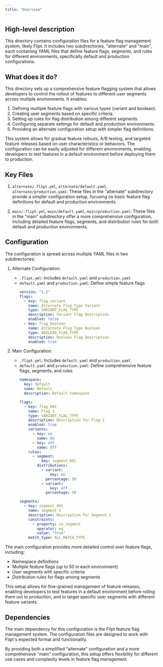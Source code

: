 ```yaml
---
title: "Overview"
---
```


## High-level description
This directory contains configuration files for a feature flag management system, likely Flipt. It includes two subdirectories, "alternate" and "main", each containing YAML files that define feature flags, segments, and rules for different environments, specifically default and production configurations.

## What does it do?
This directory sets up a comprehensive feature flagging system that allows developers to control the rollout of features to different user segments across multiple environments. It enables:

1. Defining multiple feature flags with various types (variant and boolean).
2. Creating user segments based on specific criteria.
3. Setting up rules for flag distribution among different segments.
4. Configuring separate settings for default and production environments.
5. Providing an alternate configuration setup with simpler flag definitions.

This system allows for gradual feature rollouts, A/B testing, and targeted feature releases based on user characteristics or behaviors. The configuration can be easily adjusted for different environments, enabling developers to test features in a default environment before deploying them to production.

## Key Files

1. `alternate/.flipt.yml`, `alternate/default.yaml`, `alternate/production.yaml`:
   These files in the "alternate" subdirectory provide a simpler configuration setup, focusing on basic feature flag definitions for default and production environments.

2. `main/.flipt.yml`, `main/default.yaml`, `main/production.yaml`:
   These files in the "main" subdirectory offer a more comprehensive configuration, including detailed feature flags, segments, and distribution rules for both default and production environments.

## Configuration
The configuration is spread across multiple YAML files in two subdirectories:

1. Alternate Configuration:
   - `.flipt.yml`: Includes `default.yaml` and `production.yaml`
   - `default.yaml` and `production.yaml`: Define simple feature flags
     ```yaml
     version: "1.2"
     flags:
       - key: flag_variant
         name: Alternate Flag Type Variant
         type: VARIANT_FLAG_TYPE
         description: Variant Flag Description
         enabled: false
       - key: flag_boolean
         name: Alternate Flag Type Boolean
         type: BOOLEAN_FLAG_TYPE
         description: Boolean Flag Description
         enabled: true
     ```

2. Main Configuration:
   - `.flipt.yml`: Includes `default.yaml` and `production.yaml`
   - `default.yaml` and `production.yaml`: Define comprehensive feature flags, segments, and rules
     ```yaml
     namespace:
       key: default
       name: Default
       description: Default namespace

     flags:
       - key: flag_001
         name: Flag 1
         type: VARIANT_FLAG_TYPE
         description: Description for Flag 1
         enabled: true
         variants:
           - key: on
             name: On
           - key: off
             name: Off
         rules:
           - segment:
               key: segment_001
             distributions:
               - variant:
                   key: on
                 percentage: 50
               - variant:
                   key: off
                 percentage: 50

     segments:
       - key: segment_001
         name: Segment 1
         description: Description for Segment 1
         constraints:
           - property: in_segment
             operator: eq
             value: "true"
         match_type: ALL_MATCH_TYPE
     ```

The main configuration provides more detailed control over feature flags, including:
- Namespace definitions
- Multiple feature flags (up to 50 in each environment)
- User segments with specific criteria
- Distribution rules for flags among segments

This setup allows for fine-grained management of feature releases, enabling developers to test features in a default environment before rolling them out to production, and to target specific user segments with different feature variants.

## Dependencies
The main dependency for this configuration is the Flipt feature flag management system. The configuration files are designed to work with Flipt's expected format and functionality.

By providing both a simplified "alternate" configuration and a more comprehensive "main" configuration, this setup offers flexibility for different use cases and complexity levels in feature flag management.
